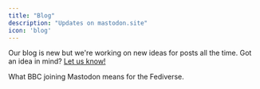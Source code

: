```yaml
---
title: "Blog"
description: "Updates on mastodon.site"
icon: 'blog'
---
```


Our blog is new but we're working on new ideas for posts all the time. Got an idea in mind? [Let us know!](https://social.mastodon.site/@info)

<Card title="BBC joins the Mastodon social media platform" icon="post" iconType="duotone" color="#069069" href="/blog/posts/bbc-mastodon-trial">
What BBC joining Mastodon means for the Fediverse.
</Card>